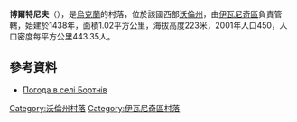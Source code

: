 {{coord|50|46|22|N|24|6|18|E|scale:30000|display=title}}

'''博爾特尼夫'''（{{lang-uk|Бортнів}}），是[[烏克蘭|烏克蘭]]的村落，位於該國西部[[沃倫州|沃倫州]]，由[[伊瓦尼奇區|伊瓦尼奇區]]負責管轄，始建於1438年，面積1.02平方公里，海拔高度223米，2001年人口450，人口密度每平方公里443.35人。

==參考資料==
* [http://weather.in.ua/ua/volynskaja/1879 Погода в селі Бортнів] {{Wayback|url=http://weather.in.ua/ua/volynskaja/1879 |date=20160305205712 }}

[[Category:沃倫州村落|Category:沃倫州村落]]
[[Category:伊瓦尼奇區村落|Category:伊瓦尼奇區村落]]


{{Volyn-geo-stub}}